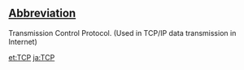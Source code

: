 ==[[Wiktionary:List of acronyms and abbreviations|Abbreviation]]==

Transmission Control Protocol. (Used in TCP/IP data transmission in Internet)

[[et:TCP]]
[[ja:TCP]]